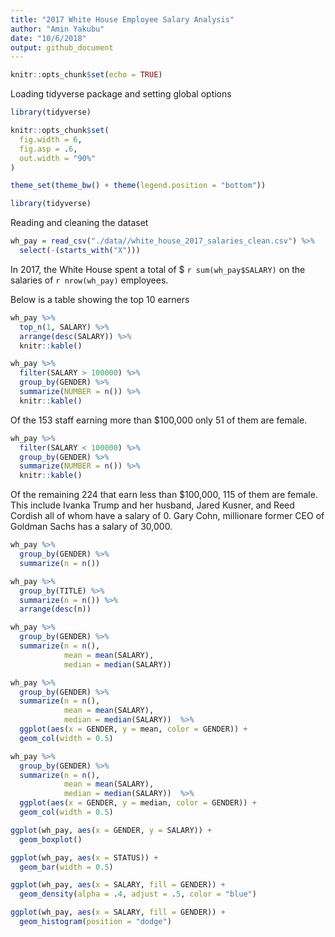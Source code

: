 ```yaml
---
title: "2017 White House Employee Salary Analysis"
author: "Amin Yakubu"
date: "10/6/2018"
output: github_document
---
```


```r
knitr::opts_chunk$set(echo = TRUE)
```

Loading tidyverse package and setting global options
```r
library(tidyverse)

knitr::opts_chunk$set(
  fig.width = 6,
  fig.asp = .6,
  out.width = "90%"
)

theme_set(theme_bw() + theme(legend.position = "bottom"))

```

```r
library(tidyverse)
```

Reading and cleaning the dataset 
```r

wh_pay = read_csv("./data//white_house_2017_salaries_clean.csv") %>% 
  select(-(starts_with("X")))

```

In 2017, the White House spent a total of $ `r sum(wh_pay$SALARY)` on the salaries of `r nrow(wh_pay)` employees. 

Below is a table showing the top 10 earners 

```r
wh_pay %>% 
  top_n(1, SALARY) %>% 
  arrange(desc(SALARY)) %>% 
  knitr::kable()

wh_pay %>% 
  filter(SALARY > 100000) %>% 
  group_by(GENDER) %>% 
  summarize(NUMBER = n()) %>% 
  knitr::kable()

```

Of the 153 staff earning more than $100,000 only 51 of them are female. 

```r
wh_pay %>% 
  filter(SALARY < 100000) %>% 
  group_by(GENDER) %>% 
  summarize(NUMBER = n()) %>% 
  knitr::kable()
```

Of the remaining 224 that earn less than $100,000, 115 of them are female. This include Ivanka Trump and her husband, Jared Kusner, and Reed Cordish all of whom have a salary of 0. Gary Cohn, millionare former CEO of Goldman Sachs has a salary of 30,000. 

```r
wh_pay %>%
  group_by(GENDER) %>%
  summarize(n = n())

wh_pay %>% 
  group_by(TITLE) %>% 
  summarize(n = n()) %>% 
  arrange(desc(n))

```

```r
wh_pay %>% 
  group_by(GENDER) %>% 
  summarize(n = n(),
            mean = mean(SALARY),
            median = median(SALARY)) 
```

```r
wh_pay %>%
  group_by(GENDER) %>%
  summarize(n = n(),
            mean = mean(SALARY),
            median = median(SALARY))  %>%
  ggplot(aes(x = GENDER, y = mean, color = GENDER)) + 
  geom_col(width = 0.5) 

wh_pay %>%
  group_by(GENDER) %>%
  summarize(n = n(),
            mean = mean(SALARY),
            median = median(SALARY))  %>%
  ggplot(aes(x = GENDER, y = median, color = GENDER)) + 
  geom_col(width = 0.5) 

ggplot(wh_pay, aes(x = GENDER, y = SALARY)) +
  geom_boxplot()

ggplot(wh_pay, aes(x = STATUS)) + 
  geom_bar(width = 0.5)

ggplot(wh_pay, aes(x = SALARY, fill = GENDER)) + 
  geom_density(alpha = .4, adjust = .5, color = "blue")

ggplot(wh_pay, aes(x = SALARY, fill = GENDER)) + 
  geom_histogram(position = "dodge")
```

